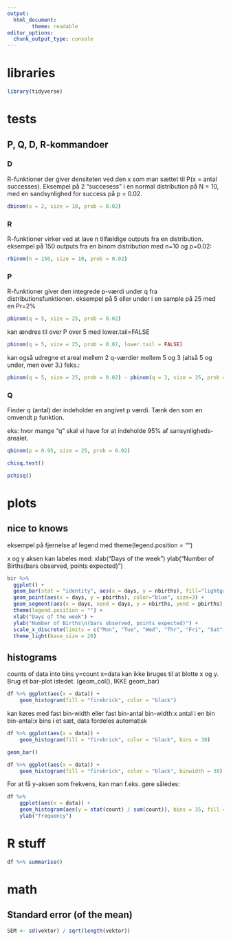 ```yaml
---
output:
  html_document:
        theme: readable
editor_options: 
  chunk_output_type: console
---
```



# libraries
```r
library(tidyverse)

```

# tests
## P, Q, D, R-kommandoer
### D
R-funktioner der giver densiteten ved den x som man sættet til P(x = antal successes).
Eksempel på 2 "succesess" i en normal distribution på N = 10, med en sandsynlighed for success på p = 0.02.
```r
dbinom(x = 2, size = 10, prob = 0.02)
```
### R
R-funktioner virker ved at lave n tilfældige outputs fra en distribution.
eksempel på 150 outputs fra en binom distribution med n=10 og p=0.02:
```r
rbinom(n = 150, size = 10, prob = 0.02)
```
### P
R-funktioner giver den integrede p-værdi under q fra distributionsfunktionen. 
eksempel på 5 eller under i en sample på 25 med en Pr=2%
```r
pbinom(q = 5, size = 25, prob = 0.02)
```

kan ændres til over P over 5 med lower.tail=FALSE
```r
pbinom(q = 5, size = 25, prob = 0.02, lower.tail = FALSE)
```

kan også udregne et areal mellem 2 q-værdier mellem 5 og 3 (altså 5 og under, men over 3.) feks.:
```r
pbinom(q = 5, size = 25, prob = 0.02) - pbinom(q = 3, size = 25, prob = 0.02)
```

### Q

Finder q (antal) der indeholder en angivet p værdi. Tænk den som en omvendt p funktion.

eks: hvor mange "q" skal vi have for at indeholde 95% af sansynligheds-arealet.
```r
qbinom(p = 0.95, size = 25, prob = 0.02)
```

```r
chisq.test()

pchisq()

```



# plots

## nice to knows
eksempel på fjernelse af legend med
theme(legend.position = "")

x og y aksen kan labeles med:
  xlab("Days of the week") 
  ylab("Number of Births\n(bars observed, points expected)")

```r
bir %>%
  ggplot() +
  geom_bar(stat = "identity", aes(x = days, y = nbirths), fill="lightgrey") +
  geom_point(aes(x = days, y = pbirths), color="blue", size=3) +
  geom_segment(aes(x = days, xend = days, y = nbirths, yend = pbirths),color="green") +
  theme(legend.position = "") +
  xlab("Days of the week") +
  ylab("Number of Births\n(bars observed, points expected)") +
  scale_x_discrete(limits = c("Mon", "Tue", "Wed", "Thr", "Fri", "Sat", "Sun"))+
  theme_light(base_size = 20)
```


## histograms
counts of data into bins y=count x=data
kan ikke bruges til at blotte x og y. Brug et bar-plot istedet. (geom_col(), IKKE geom_bar)

```r
df %>% ggplot(aes(x = data)) +
    geom_histogram(fill = "firebrick", color = "black")
```

kan køres med fast bin-width eller fast bin-antal
bin-width:x antal i en bin
bin-antal:x bins i et sæt, data fordeles automatisk

```r
df %>% ggplot(aes(x = data)) +
    geom_histogram(fill = "firebrick", color = "black", bins = 30)

geom_bar()
```

```r
df %>% ggplot(aes(x = data)) +
    geom_histogram(fill = "firebrick", color = "black", binwidth = 30)
```

For at få y-aksen som frekvens, kan man f.eks. gøre således:

```r
df %>%
    ggplot(aes(x = data)) +
    geom_histogram(aes(y = stat(count) / sum(count)), bins = 35, fill = "hotpink", color = "gold") +
    ylab("frequency")
```


##


# R stuff

```r
df %>% summarise()
```

# math

## Standard error (of the mean)
```r
SEM <- sd(vektor) / sqrt(length(vektor))
```

